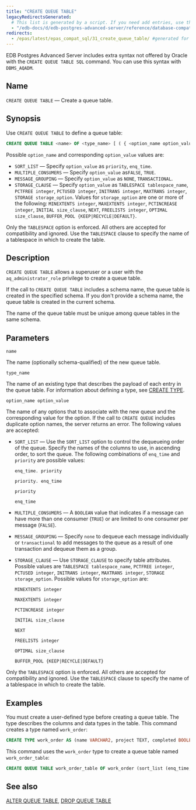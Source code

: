 ```yaml
---
title: "CREATE QUEUE TABLE"
legacyRedirectsGenerated:
  # This list is generated by a script. If you need add entries, use the `legacyRedirects` key.
  - "/edb-docs/d/edb-postgres-advanced-server/reference/database-compatibility-for-oracle-developers-reference-guide/9.6/Database_Compatibility_for_Oracle_Developers_Reference_Guide.1.045.html"
redirects:
  - /epas/latest/epas_compat_sql/31_create_queue_table/ #generated for docs/epas/reorg-role-use-case-mode
---
```


<div id="create_queue_table" class="registered_link"></div>

EDB Postgres Advanced Server includes extra syntax not offered by Oracle with the `CREATE QUEUE TABLE SQL` command. You can use this syntax with `DBMS_AQADM`.

## Name

`CREATE QUEUE TABLE` &mdash; Create a queue table.

## Synopsis

Use `CREATE QUEUE TABLE` to define a queue table:

```sql
CREATE QUEUE TABLE <name> OF <type_name> [ ( { <option_name option_value> } [, ... ] ) ]
```

Possible `option_name` and corresponding `option_value` values are:

-   `SORT_LIST` &mdash; Specify `option_value` as `priority`, `enq_time`.
-   `MULTIPLE_CONSUMERS` &mdash; Specify `option_value` as`FALSE`, `TRUE`.
-   `MESSAGE_GROUPING` &mdash; Specify `option_value` as `NONE`, `TRANSACTIONAL`.
-   `STORAGE_CLAUSE` &mdash; Specify `option_value` as `TABLESPACE tablespace_name`, `PCTFREE integer`, `PCTUSED integer`, `INITRANS integer`, `MAXTRANS integer`, `STORAGE storage_option`. Values for `storage_option` are one or more of the following: `MINEXTENTS integer`, `MAXEXTENTS integer`, `PCTINCREASE integer`, `INITIAL size_clause`, `NEXT`, `FREELISTS integer`, `OPTIMAL size_clause`, `BUFFER_POOL {KEEP|RECYCLE|DEFAULT}`. 

Only the `TABLESPACE` option is enforced. All others are accepted for compatibility and ignored. Use the `TABLESPACE` clause to specify the name of a tablespace in which to create the table.

## Description

`CREATE QUEUE TABLE` allows a superuser or a user with the `aq_administrator_role` privilege to create a queue table.

If the call to `CREATE QUEUE TABLE` includes a schema name, the queue table is created in the specified schema. If you don't provide a schema name, the queue table is created in the current schema.

The name of the queue table must be unique among queue tables in the same schema.

## Parameters

`name`

 The name (optionally schema-qualified) of the new queue table.

`type_name`

 The name of an existing type that describes the payload of each entry in the queue table. For information about defining a type, see [CREATE TYPE](39_create_type/).

`option_name option_value`

 The name of any options that to associate with the new queue and the corresponding value for the option. If the call to `CREATE QUEUE` includes duplicate option names, the server returns an error. The following values are accepted:

-   `SORT_LIST` &mdash; Use the `SORT_LIST` option to control the dequeueing order of the queue. Specify the names of the columns to use, in ascending order, to sort the queue. The following combinations of `enq_time` and `priority` are possible values:

    `enq_time. priority`

    `priority. enq_time`

    `priority`

    `enq_time`

-   `MULTIPLE_CONSUMERS` &mdash; A `BOOLEAN` value that indicates if a message can have more than one consumer (`TRUE`) or are limited to one consumer per message (`FALSE`).

-   `MESSAGE_GROUPING` &mdash; Specify `none` to dequeue each message individually or `transactional` to add messages to the queue as a result of one transaction and dequeue them as a group.

-   `STORAGE_CLAUSE` &mdash; Use `STORAGE_CLAUSE` to specify table attributes. Possible values are `TABLESPACE tablespace_name`, `PCTFREE integer`, `PCTUSED integer`, `INITRANS integer`, `MAXTRANS integer`, `STORAGE storage_option`. Possible values for  `storage_option` are:

    `MINEXTENTS integer` 

    `MAXEXTENTS integer`

    `PCTINCREASE integer` 

    `INITIAL size_clause`

    `NEXT` 

    `FREELISTS integer` 

    `OPTIMAL size_clause`

    `BUFFER_POOL {KEEP|RECYCLE|DEFAULT}`

Only the `TABLESPACE` option is enforced. All others are accepted for compatibility and ignored. Use the `TABLESPACE` clause to specify the name of a tablespace in which to create the table.

## Examples

You must create a user-defined type before creating a queue table. The type describes the columns and data types in the table. This command creates a type named `work_order`:

```sql
CREATE TYPE work_order AS (name VARCHAR2, project TEXT, completed BOOLEAN);
```

This command uses the `work_order` type to create a queue table named `work_order_table`:

```sql
CREATE QUEUE TABLE work_order_table OF work_order (sort_list (enq_time, priority));
```

## See also

[ALTER QUEUE TABLE](07_alter_queue_table/#alter_queue_table), [DROP QUEUE TABLE](53_drop_queue_table/#drop_queue_table)
